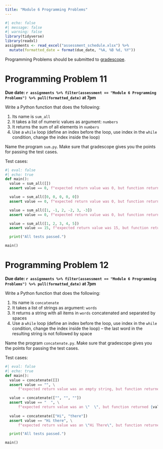 ```yaml
---
title: "Module 6 Programming Problems"
---
```



```r
#| echo: false
#| message: false
#| warning: false
library(tidyverse)
library(readxl)
assignments <- read_excel("assessment_schedule.xlsx") %>% 
  mutate(formatted_date = format(due_date, "%A, %B %d, %Y"))
```


Programming Problems should be submitted to [gradescope](https://www.gradescope.com/courses/676322).

# Programming Problem 11

**Due date: `r assignments %>% filter(assessment == "Module 6 Programming Problems") %>% pull(formatted_date)` at 7pm**

Write a Python function that does the following:

1.  Its name is `sum_all`
2.  It takes a list of numeric values as argument: `numbers`
3.  It returns the sum of all elements in `numbers`
4.  Use a `while` loop (define an index before the loop, use index in the `while` condition, change the index inside the loop)

Name the program `sum.py`. Make sure that gradescope gives you the points for passing the test cases.

Test cases:

```python
#| eval: false
#| echo: true
def main():
  value = sum_all([])
  assert value == 0, f"expected return value was 0, but function returned {value}" 

  value = sum_all([0, 0, 0, 0, 0])
  assert value == 0, f"expected return value was 0, but function returned {value}" 

  value = sum_all([1, -1, 2, -2, 3, -3])
  assert value == 0, f"expected return value was 0, but function returned {value}" 

  value = sum_all([1, 2, 3, 4, 5])
  assert value == 15, f"expected return value was 15, but function returned {value}" 

  print("All tests passed.")

main()
```

# Programming Problem 12

**Due date: `r assignments %>% filter(assessment == "Module 6 Programming Problems") %>% pull(formatted_date)` at 7pm**

Write a Python function that does the following:

1.  Its name is `concatenate`
2.  It takes a list of strings as argument: `words`
3.  It returns a string with all items in `words` concatenated and separated by spaces
4.  Use a `while` loop (define an index before the loop, use index in the `while` condition, change the index inside the loop) -- the last word in the resulting string is not followed by space

Name the program `concatenate.py`. Make sure that gradescope gives you the points for passing the test cases.

Test cases:

```python
#| eval: false
#| echo: true
def main():
  value = concatenate([])
  assert value == "", \
      f"expected return value was an empty string, but function returned {value}" 

  value = concatenate(["", "", ""])
  assert value == "  ", \
      f"expected return value was an \"  \", but function returned {value}" 
  
  value = concatenate(["Hi", "there"])
  assert value == "Hi there", \
      f"expected return value was an \"Hi There\", but function returned {value}" 

  print("All tests passed.")

main()
```